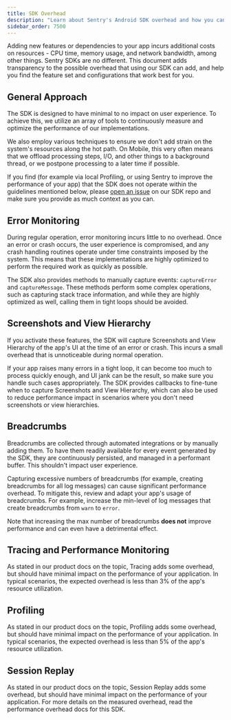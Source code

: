 ```yaml
---
title: SDK Overhead
description: "Learn about Sentry's Android SDK overhead and how you can tailor your configuration to minimize it."
sidebar_order: 7500
---
```


Adding new features or dependencies to your app incurs additional costs on resources - CPU time, memory usage, and network bandwidth, among other things. Sentry SDKs are no different. This document adds transparency to the possible overhead that using our SDK can add, and help you find the feature set and configurations that work best for you.

## General Approach

The SDK is designed to have minimal to no impact on user experience. To achieve this, we utilize an array of tools to continuously measure and optimize the performance of our implementations.

We also employ various techniques to ensure we don't add strain on the system's resources along the hot path. On Mobile, this very often means that we offload processing steps, I/O, and other things to a background thread, or we postpone processing to a later time if possible.

If you find (for example via local Profiling, or using Sentry to improve the performance of your app) that the SDK does not operate within the guidelines mentioned below, please [open an issue](https://github.com/getsentry/sentry-java/issues/new/choose) on our SDK repo and make sure you provide as much context as you can.

## Error Monitoring

During regular operation, error monitoring incurs little to no overhead. Once an error or crash occurs, the user experience is compromised, and any crash handling routines operate under time constraints imposed by the system. This means that these implementations are highly optimized to perform the required work as quickly as possible.

The SDK also provides methods to manually capture events: <PlatformLink to="/usage/#capturing-errors">`captureError`</PlatformLink> and <PlatformLink to="/usage/#capturing-messages">`captureMessage`</PlatformLink>. These methods perform some complex operations, such as capturing stack trace information, and while they are highly optimized as well, calling them in tight loops should be avoided.

## Screenshots and View Hierarchy

If you activate these features, the SDK will capture <PlatformLink to="/enriching-events/screenshots">Screenshots</PlatformLink> and <PlatformLink to="/enriching-events/viewhierarchy">View Hierarchy</PlatformLink> of the app's UI at the time of an error or crash. This incurs a small overhead that is unnoticeable during normal operation.

If your app raises many errors in a tight loop, it can become too much to process quickly enough, and UI jank can be the result, so make sure you handle such cases appropriately. The SDK provides callbacks to fine-tune when to capture <PlatformLink to="/enriching-events/screenshots#customize-screenshot-capturing">Screenshots</PlatformLink> and <PlatformLink to="/enriching-events/viewhierarchy#customize-view-hierarchy-capturing">View Hierarchy</PlatformLink>, which can also be used to reduce performance impact in scenarios where you don't need screenshots or view hierarchies.

## Breadcrumbs

<PlatformLink to="/enriching-events/breadcrumbs">Breadcrumbs</PlatformLink> are collected through automated integrations or by manually adding them. To have them readily available for every event generated by the SDK, they are continuously persisted, and managed in a performant buffer. This shouldn't impact user experience.

Capturing excessive numbers of breadcrumbs (for example, creating breadcrumbs for all log messages) can cause significant performance overhead. To mitigate this, review and adapt your app's usage of breadcrumbs. For example, increase the min-level of log messages that create breadcrumbs from `warn` to `error`.

Note that increasing the max number of breadcrumbs **does not** improve performance and can even have a detrimental effect.

## Tracing and Performance Monitoring

As stated in our <Link to="/product/insights/overview/performance-overhead">product docs on the topic</Link>, Tracing adds some overhead, but should have minimal impact on the performance of your application. In typical scenarios, the expected overhead is less than 3% of the app's resource utilization.

## Profiling

As stated in our <Link to="/product/explore/profiling/performance-overhead">product docs on the topic</Link>, Profiling adds some overhead, but should have minimal impact on the performance of your application. In typical scenarios, the expected overhead is less than 5% of the app's resource utilization.

## Session Replay

As stated in our <Link to="/product/explore/session-replay/mobile/performance-overhead">product docs on the topic</Link>, Session Replay adds some overhead, but should have minimal impact on the performance of your application. For more details on the measured overhead, read the <PlatformLink to="/session-replay/performance-overhead/">performance overhead docs for this SDK</PlatformLink>.
